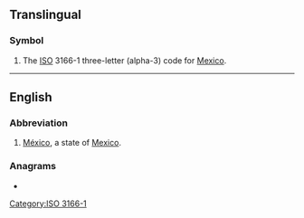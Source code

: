 {{also|mex|Mex.}}
==Translingual==

===Symbol===
{{head|mul|symbol}}

# The [[ISO]] 3166-1 three-letter (alpha-3) code for [[Mexico]].

[[Category:ISO 3166-1]]

----

==English==

===Abbreviation===
{{rfc-header|Abbreviation}}
{{head|en|abbreviation}}
# [[México]], a state of [[Mexico]].

===Anagrams===
* {{anagrams|en|xem}}